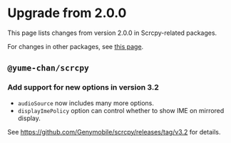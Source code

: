 # Upgrade from 2.0.0

This page lists changes from version 2.0.0 in Scrcpy-related packages.

For changes in other packages, see [this page](../tango/upgrade.mdx).

## `@yume-chan/scrcpy`

### Add support for new options in version 3.2

- `audioSource` now includes many more options.
- `displayImePolicy` option can control whether to show IME on mirrored display.

See https://github.com/Genymobile/scrcpy/releases/tag/v3.2 for details.
